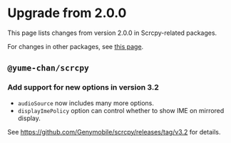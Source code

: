 # Upgrade from 2.0.0

This page lists changes from version 2.0.0 in Scrcpy-related packages.

For changes in other packages, see [this page](../tango/upgrade.mdx).

## `@yume-chan/scrcpy`

### Add support for new options in version 3.2

- `audioSource` now includes many more options.
- `displayImePolicy` option can control whether to show IME on mirrored display.

See https://github.com/Genymobile/scrcpy/releases/tag/v3.2 for details.
